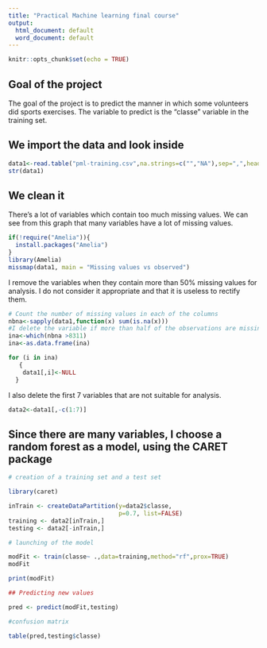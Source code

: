 ---
title: "Practical Machine learning final course"
output:
  html_document: default
  word_document: default
---

```{r setup, include=FALSE}
knitr::opts_chunk$set(echo = TRUE)
```

## Goal of the project

The goal of the project is to predict the manner in which some volunteers did 
sports exercises. 
The variable to predict is the "classe" variable in the training set.

## We import the data and look inside

```{r import data and vizualisation}
data1<-read.table("pml-training.csv",na.strings=c("","NA"),sep=",",header=T)
str(data1)
```
## We clean it

There's a lot of variables which contain too much missing values.
We can see from this graph that many variables have a lot of missing values.

```{r data vizualisation, message=FALSE, warning=FALSE}
if(!require("Amelia")){
  install.packages("Amelia")
}
library(Amelia)
missmap(data1, main = "Missing values vs observed")
```

I remove the variables when they contain more than 50% missing values for analysis. 
I do not consider it appropriate and that it is useless to rectify them.

```{r cleaning data-1, message=FALSE, warning=FALSE}
# Count the number of missing values in each of the columns
nbna<-sapply(data1,function(x) sum(is.na(x)))
#I delete the variable if more than half of the observations are missing
ina<-which(nbna >8311)
ina<-as.data.frame(ina)

for (i in ina)
   {
    data1[,i]<-NULL
  }
```

I also delete the first 7 variables that are not suitable for analysis.

```{r cleaning data-2, message=FALSE, warning=FALSE}
data2<-data1[,-c(1:7)]
```


## Since there are many variables, I choose a random forest as a model, using the CARET package

```{r model, message=FALSE, warning=FALSE}

# creation of a training set and a test set

library(caret)

inTrain <- createDataPartition(y=data2$classe,
                               p=0.7, list=FALSE)
training <- data2[inTrain,]
testing <- data2[-inTrain,]

# launching of the model

modFit <- train(classe~ .,data=training,method="rf",prox=TRUE)
modFit

print(modFit)

## Predicting new values

pred <- predict(modFit,testing)

#confusion matrix

table(pred,testing$classe)
```




